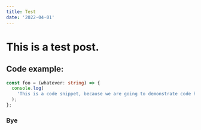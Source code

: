 ```yaml
---
title: Test
date: '2022-04-01'
---
```


# This is a test post.

## Code example:

```ts
const foo = (whatever: string) => {
  console.log(
    'This is a code snippet, because we are going to demonstrate code here.'
  );
};
```

### Bye
